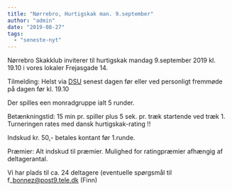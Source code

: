 ```yaml
---
title: "Nørrebro, Hurtigskak man. 9.september"
author: "admin"
date: "2019-08-27"
tags: 
  - "seneste-nyt"
---
```


Nørrebro Skakklub inviterer til hurtigskak mandag 9.september 2019 kl. 19.10 i vores lokaler Frejasgade 14.

Tilmelding: Helst via [DSU](https://turnering.skak.dk/TournamentActive/Details?tourId=26005) senest dagen før eller ved personligt fremmøde på dagen før kl. 19.10

Der spilles een monradgruppe ialt 5 runder.

Betænkningstid: 15 min pr. spiller plus 5 sek. pr. træk startende ved træk 1. Turneringen rates med dansk hurtigskak-rating !!

Indskud kr. 50,- betales kontant før 1.runde.

Præmier: Alt indskud til præmier. Mulighed for ratingpræmier afhængig af deltagerantal.

Vi har plads til ca. 24 deltagere (eventuelle spørgsmål til f\_bonnez@post9.tele.dk (Finn)
